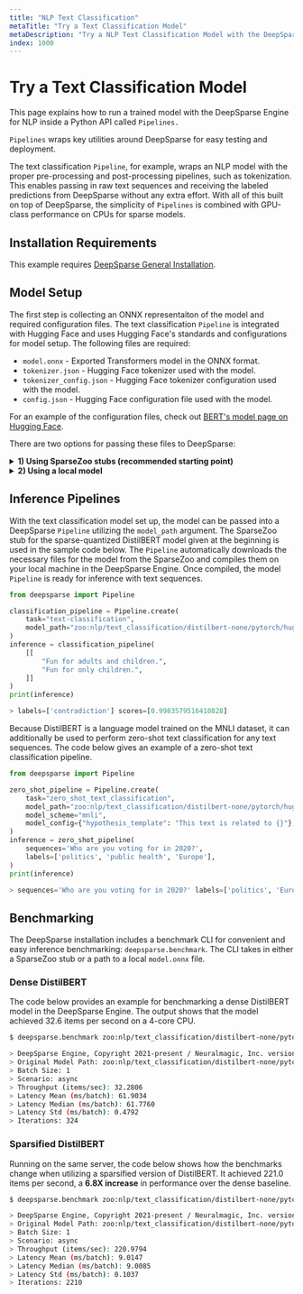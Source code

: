 ```yaml
---
title: "NLP Text Classification"
metaTitle: "Try a Text Classification Model"
metaDescription: "Try a NLP Text Classification Model with the DeepSparse Engine for faster and cheaper inference on CPUs"
index: 1000
---
```


# Try a Text Classification Model

This page explains how to run a trained model with the DeepSparse Engine for NLP inside a Python API called `Pipelines.`

`Pipelines` wraps key utilities around DeepSparse for easy testing and deployment.

The text classification `Pipeline`, for example, wraps an NLP model with the proper pre-processing and post-processing pipelines, such as tokenization.
This enables passing in raw text sequences and receiving the labeled predictions from DeepSparse without any extra effort.
With all of this built on top of DeepSparse, the simplicity of `Pipelines` is combined with GPU-class performance on CPUs for sparse models.

## Installation Requirements

This example requires [DeepSparse General Installation](/get-started/install/deepsparse).

## Model Setup

The first step is collecting an ONNX representaiton of the model and required configuration files.
The text classification `Pipeline` is integrated with Hugging Face and uses Hugging Face's standards
and configurations for model setup. The following files are required:
- `model.onnx` - Exported Transformers model in the ONNX format.
- `tokenizer.json` - Hugging Face tokenizer used with the model.
- `tokenizer_config.json` - Hugging Face tokenizer configuration used with the model.
- `config.json` - Hugging Face configuration file used with the model.

For an example of the configuration files, check out [BERT's model page on Hugging Face](https://huggingface.co/bert-base-uncased/tree/main).

There are two options for passing these files to DeepSparse:

<details>

  <summary><b>1) Using SparseZoo stubs (recommended starting point)</b></summary>

SparseZoo contains several pre-sparsified Transformer models, including the configuration files listed above. DeepSparse is integrated
with SparseZoo, and supports SparseZoo stubs as inputs for automatic download and inclusion into easy testing and deployment.

The SparseZoo stubs can be found on SparseZoo model pages, and DistilBERT examples are provided below:
- [Sparse-quantized DistilBERT](https://sparsezoo.neuralmagic.com/models/nlp%2Ftext_classification%2Fdistilbert-none%2Fpytorch%2Fhuggingface%2Fmnli%2Fpruned80_quant-none-vnni)
```bash
zoo:nlp/text_classification/distilbert-none/pytorch/huggingface/mnli/pruned80_quant-none-vnni
  ```
- [Dense DistilBERT](https://sparsezoo.neuralmagic.com/models/nlp%2Ftext_classification%2Fdistilbert-none%2Fpytorch%2Fhuggingface%2Fmnli%2Fbase-none)
```bash
zoo:nlp/text_classification/distilbert-none/pytorch/huggingface/mnli/base-none
  ```

These SparseZoo stubs are passed arguments to the `Pipeline` constructor in the examples below.

</details>


<details>

<summary><b>2) Using a local model</b></summary>

Alternatively, you can use a custom or fine-tuned model from your local drive.

There are three steps to using a local model with `Pipelines`:

1. Export the model to `model.onnx` (if you trained with SparseML, use [ONNX export](https://github.com/neuralmagic/sparseml/tree/main/integrations/huggingface-transformers#exporting-to-onnx)).
2. Collect the configuration files listed above. These are generally stored with the resulting model files from Hugging Face training pipelines (as is the case with SparseML).
3. Place the files into a directory.

Pass the path of the local directory in the `--model_path` in place of the SparseZoo stubs in the examples below.

</details>

## Inference Pipelines

With the text classification model set up, the model can be passed into a DeepSparse `Pipeline` utilizing the `model_path` argument.
The SparseZoo stub for the sparse-quantized DistilBERT model given at the beginning is used in the sample code below.
The `Pipeline` automatically downloads the necessary files for the model from the SparseZoo and compiles them on your local machine in the DeepSparse Engine.
Once compiled, the model `Pipeline` is ready for inference with text sequences.

```python
from deepsparse import Pipeline

classification_pipeline = Pipeline.create(
    task="text-classification",
    model_path="zoo:nlp/text_classification/distilbert-none/pytorch/huggingface/mnli/pruned80_quant-none-vnni",
)
inference = classification_pipeline(
    [[
        "Fun for adults and children.",
        "Fun for only children.",
    ]]
)
print(inference)

> labels=['contradiction'] scores=[0.9983579516410828]
```

Because DistilBERT is a language model trained on the MNLI dataset, it can additionally be used to perform zero-shot text classification for any text sequences.
The code below gives an example of a zero-shot text classification pipeline.

```python
from deepsparse import Pipeline

zero_shot_pipeline = Pipeline.create(
    task="zero_shot_text_classification",
    model_path="zoo:nlp/text_classification/distilbert-none/pytorch/huggingface/mnli/pruned80_quant-none-vnni",
    model_scheme="mnli",
    model_config={"hypothesis_template": "This text is related to {}"},
)
inference = zero_shot_pipeline(
    sequences='Who are you voting for in 2020?',
    labels=['politics', 'public health', 'Europe'],
)
print(inference)

> sequences='Who are you voting for in 2020?' labels=['politics', 'Europe', 'public health'] scores=[0.9345628619194031, 0.039115309715270996, 0.026321841403841972]
```

## Benchmarking

The DeepSparse installation includes a benchmark CLI for convenient and easy inference benchmarking: `deepsparse.benchmark`.
The CLI takes in either a SparseZoo stub or a path to a local `model.onnx` file.

### Dense DistilBERT

The code below provides an example for benchmarking a dense DistilBERT model in the DeepSparse Engine.
The output shows that the model achieved 32.6 items per second on a 4-core CPU.

```bash
$ deepsparse.benchmark zoo:nlp/text_classification/distilbert-none/pytorch/huggingface/mnli/base-none

> DeepSparse Engine, Copyright 2021-present / Neuralmagic, Inc. version: 1.0.0 (8eaddc24) (release) (optimized) (system=avx512, binary=avx512)
> Original Model Path: zoo:nlp/text_classification/distilbert-none/pytorch/huggingface/mnli/base-none
> Batch Size: 1
> Scenario: async
> Throughput (items/sec): 32.2806
> Latency Mean (ms/batch): 61.9034
> Latency Median (ms/batch): 61.7760
> Latency Std (ms/batch): 0.4792
> Iterations: 324
```

### Sparsified DistilBERT

Running on the same server, the code below shows how the benchmarks change when utilizing a sparsified version of DistilBERT.
It achieved 221.0 items per second, a **6.8X increase** in performance over the dense baseline.

```bash
$ deepsparse.benchmark zoo:nlp/text_classification/distilbert-none/pytorch/huggingface/mnli/pruned80_quant-none-vnni

> DeepSparse Engine, Copyright 2021-present / Neuralmagic, Inc. version: 1.0.0 (8eaddc24) (release) (optimized) (system=avx512, binary=avx512)
> Original Model Path: zoo:nlp/text_classification/distilbert-none/pytorch/huggingface/mnli/pruned80_quant-none-vnni
> Batch Size: 1
> Scenario: async
> Throughput (items/sec): 220.9794
> Latency Mean (ms/batch): 9.0147
> Latency Median (ms/batch): 9.0085
> Latency Std (ms/batch): 0.1037
> Iterations: 2210
```
